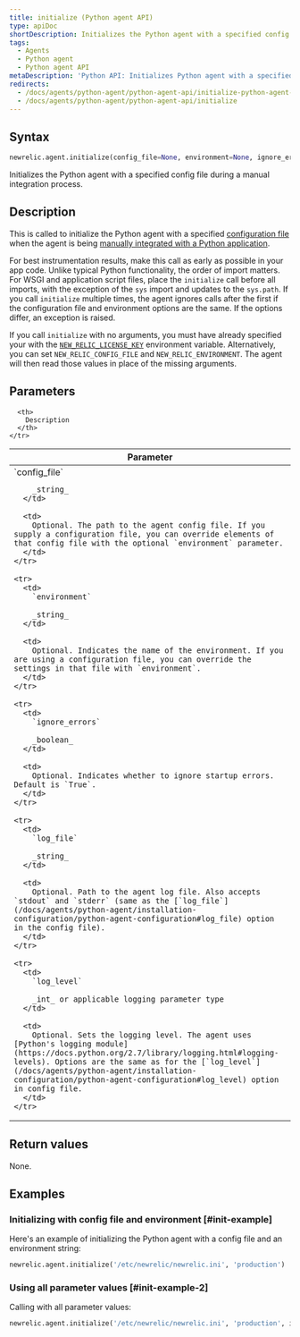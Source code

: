 ```yaml
---
title: initialize (Python agent API)
type: apiDoc
shortDescription: Initializes the Python agent with a specified config file during a manual integration process.
tags:
  - Agents
  - Python agent
  - Python agent API
metaDescription: 'Python API: Initializes Python agent with a specified config file during the manual integration process.'
redirects:
  - /docs/agents/python-agent/python-agent-api/initialize-python-agent-api
  - /docs/agents/python-agent/python-agent-api/initialize
---
```


## Syntax

```py
newrelic.agent.initialize(config_file=None, environment=None, ignore_errors=None, log_file=None, log_level=None)
```

Initializes the Python agent with a specified config file during a manual integration process.

## Description

This is called to initialize the Python agent with a specified [configuration file](/docs/agents/python-agent/installation-configuration/python-agent-configuration#agent-configuration-file) when the agent is being [manually integrated with a Python application](/docs/agents/python-agent/installation-configuration/python-agent-integration#manual-integration).

For best instrumentation results, make this call as early as possible in your app code. Unlike typical Python functionality, the order of import matters. For WSGI and application script files, place the `initialize` call before all imports, with the exception of the `sys` import and updates to the `sys.path`. If you call `initialize` multiple times, the agent ignores calls after the first if the configuration file and environment options are the same. If the options differ, an exception is raised.

If you call `initialize` with no arguments, you must have already specified your <LicenseKey/> with the [`NEW_RELIC_LICENSE_KEY`](/docs/agents/python-agent/installation-configuration/python-agent-configuration#license_key) environment variable. Alternatively, you can set `NEW_RELIC_CONFIG_FILE` and `NEW_RELIC_ENVIRONMENT`. The agent will then read those values in place of the missing arguments.

## Parameters

<table>
  <thead>
    <tr>
      <th width="25%">
        Parameter
      </th>

      <th>
        Description
      </th>
    </tr>
  </thead>

  <tbody>
    <tr>
      <td>
        `config_file`

        _string_
      </td>

      <td>
        Optional. The path to the agent config file. If you supply a configuration file, you can override elements of that config file with the optional `environment` parameter.
      </td>
    </tr>

    <tr>
      <td>
        `environment`

        _string_
      </td>

      <td>
        Optional. Indicates the name of the environment. If you are using a configuration file, you can override the settings in that file with `environment`.
      </td>
    </tr>

    <tr>
      <td>
        `ignore_errors`

        _boolean_
      </td>

      <td>
        Optional. Indicates whether to ignore startup errors. Default is `True`.
      </td>
    </tr>

    <tr>
      <td>
        `log_file`

        _string_
      </td>

      <td>
        Optional. Path to the agent log file. Also accepts `stdout` and `stderr` (same as the [`log_file`](/docs/agents/python-agent/installation-configuration/python-agent-configuration#log_file) option in the config file).
      </td>
    </tr>

    <tr>
      <td>
        `log_level`

        _int_ or applicable logging parameter type
      </td>

      <td>
        Optional. Sets the logging level. The agent uses [Python's logging module](https://docs.python.org/2.7/library/logging.html#logging-levels). Options are the same as for the [`log_level`](/docs/agents/python-agent/installation-configuration/python-agent-configuration#log_level) option in config file.
      </td>
    </tr>
  </tbody>
</table>

## Return values

None.

## Examples

### Initializing with config file and environment [#init-example]

Here's an example of initializing the Python agent with a config file and an environment string:

```py
newrelic.agent.initialize('/etc/newrelic/newrelic.ini', 'production')
```

### Using all parameter values [#init-example-2]

Calling with all parameter values:

```py
newrelic.agent.initialize('/etc/newrelic/newrelic.ini', 'production', ignore_errors=False, log_file='/var/log/newrelic.log', log_level=logging.DEBUG)
```
